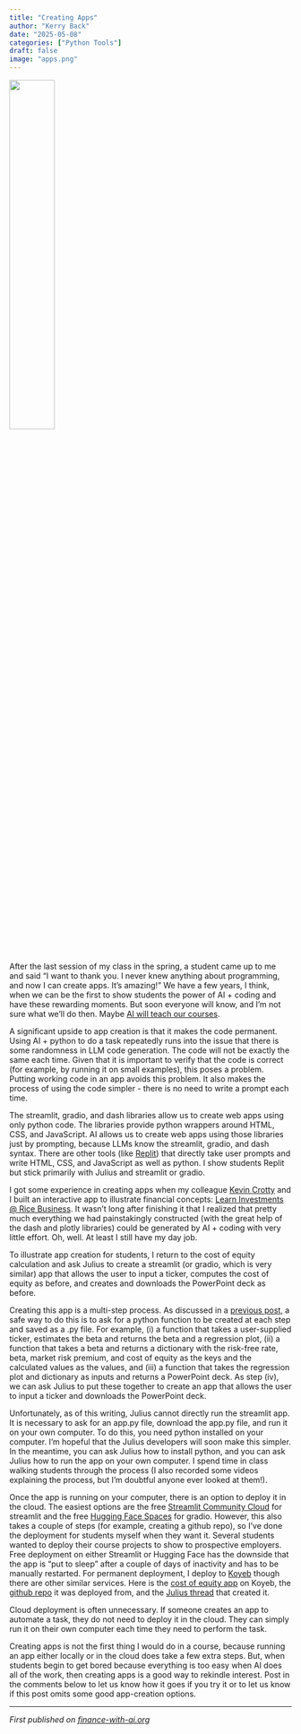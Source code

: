 ```yaml
---
title: "Creating Apps"
author: "Kerry Back"
date: "2025-05-08"
categories: ["Python Tools"]
draft: false
image: "apps.png"  
---
```


![](apps.png){width=40% fig-align="center"}

After the last session of my class in the spring, a student came up to me and said "I want to thank you.  I never knew anything about programming, and now I can create apps.  It's amazing!"  We have a few years, I think, when we can be the first to show students the power of AI + coding and have these rewarding moments.  But soon everyone will know, and I'm not sure what we'll do then.  Maybe [AI will teach our courses](https://www.chronicle.com/article/are-you-ready-for-the-ai-university).

A significant upside to app creation is that it makes the code permanent.  Using AI + python to do a task repeatedly runs into the issue that there is some randomness in LLM code generation.  The code will not be exactly the same each time.  Given that it is important to verify that the code is correct (for example, by running it on small examples), this poses a problem.  Putting working code in an app avoids this problem.  It also makes the process of using the code simpler - there is no need to write a prompt each time.

The streamlit, gradio, and dash libraries allow us to create web apps using only python code.  The libraries provide python wrappers around  HTML, CSS, and JavaScript.  AI allows us to create web apps using those libraries just by prompting, because LLMs know the streamlit, gradio, and dash syntax.  There are other tools (like [Replit](https://replit.com/)) that directly take user prompts and write HTML, CSS, and JavaScript as well as python.  I show students Replit but stick primarily with Julius and streamlit or gradio.

I got some experience in creating apps when my colleague [Kevin Crotty](https://kevin-crotty.com/) and I built an interactive app to illustrate financial concepts: [Learn Investments @ Rice Business](learn-investments.rice-business.org).  It wasn't long after finishing it that I realized that pretty much everything we had painstakingly constructed (with the great help of the dash and plotly libraries) could be generated by AI + coding with very little effort.  Oh, well.  At least I still have my day job. 

To illustrate app creation for students, I return to the cost of equity calculation and ask Julius to create a streamlit (or gradio, which is very similar) app that allows the user to input a ticker, computes the cost of equity as before, and creates and downloads the PowerPoint deck as before.  

Creating this app is a multi-step process.  As discussed in a [previous post](https://finance-with-ai.org/posts/04-prompts/), a safe way to do this is to ask for a python function to be created at each step and saved as a .py file.  For example, (i) a function that takes a user-supplied ticker, estimates the beta and returns the beta and a regression plot, (ii) a function that takes a beta and returns a dictionary with the risk-free rate, beta, market risk premium, and cost of equity as the keys and the calculated values as the values, and (iii) a function that takes the regression plot and dictionary as inputs and returns a PowerPoint deck.  As step (iv), we can ask Julius to put these together to create an app that allows the user to input a ticker and downloads the PowerPoint deck.

Unfortunately, as of this writing, Julius cannot directly run the streamlit app.  It is necessary to ask for an app.py file, download the app.py file, and run it on your own computer.  To do this, you need python installed on your computer.  I'm hopeful that the Julius developers will soon make this simpler.  In the meantime, you can ask Julius how to install python, and you can ask Julius how to run the app on your own computer.  I spend time in class walking students through the process (I also recorded some videos explaining the process, but I'm doubtful anyone ever looked at them!).  

Once the app is running on your computer, there is an option to deploy it in the cloud.  The easiest options are the free [Streamlit Community Cloud](https://streamlit.io/cloud) for streamlit and the free [Hugging Face Spaces](https://huggingface.co/spaces) for gradio.  However, this also takes a couple of steps (for example, creating a github repo), so I've done the deployment for students myself when they want it.  Several students wanted to deploy their course projects to show to prospective employers.  Free deployment on either Streamlit or Hugging Face has the downside that the app is "put to sleep" after a couple of days of inactivity and has to be manually restarted.  For permanent deployment, I deploy to [Koyeb](https://www.koyeb.com/docs/deploy/streamlit) though there are other similar services.  Here is the [cost of equity app](https://costofequity.koyeb.app/) on Koyeb, the [github repo](https://github.com/finance-with-ai/streamlit-cost-equity) it was deployed from, and the [Julius thread](https://julius.ai/s/9ac52a0d-669c-47b0-a4f0-40d370e3ad35) that created it.

Cloud deployment is often unnecessary.  If someone creates an app to automate a task, they do not need to deploy it in the cloud. They can simply run it on their own computer each time they need to perform the task.  

Creating apps is not the first thing I would do in a course, because running an app either locally or in the cloud does take a few extra steps.  But, when students begin to get bored because everything is too easy when AI does all of the work, then creating apps is a good way to rekindle interest.  Post in the comments below to let us know how it goes if you try it or to let us know if this post omits some good app-creation options.

---

*First published on [finance-with-ai.org](https://finance-with-ai.org)* 



